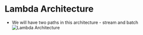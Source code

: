# Lambda Architecture

* We will have two paths in this architecture - stream and batch  
![Lambda Architecture](/images/lambda_architecture.png)